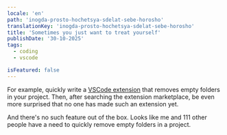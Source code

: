 ```yaml
---
locale: 'en'
path: 'inogda-prosto-hochetsya-sdelat-sebe-horosho'
translationKey: 'inogda-prosto-hochetsya-sdelat-sebe-horosho'
title: 'Sometimes you just want to treat yourself'
publishDate: '30-10-2025'
tags:
  - coding
  - vscode

isFeatured: false
---
```


For example, quickly write a [VSCode extension](https://marketplace.visualstudio.com/items?itemName=lirik.empty-folders-remover) that removes empty folders in your project. Then, after searching the extension marketplace, be even more surprised that no one has made such an extension yet.

And there's no such feature out of the box. Looks like me and 111 other people have a need to quickly remove empty folders in a project.

